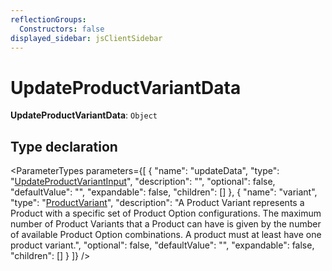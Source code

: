 ```yaml
---
reflectionGroups:
  Constructors: false
displayed_sidebar: jsClientSidebar
---
```



# UpdateProductVariantData

 **UpdateProductVariantData**: `Object`

## Type declaration

<ParameterTypes parameters={[
  {
    "name": "updateData",
    "type": "[UpdateProductVariantInput](js_client.internal.UpdateProductVariantInput.mdx)",
    "description": "",
    "optional": false,
    "defaultValue": "",
    "expandable": false,
    "children": []
  },
  {
    "name": "variant",
    "type": "[ProductVariant](../classes/js_client.internal.internal.ProductVariant.mdx)",
    "description": "A Product Variant represents a Product with a specific set of Product Option configurations. The maximum number of Product Variants that a Product can have is given by the number of available Product Option combinations. A product must at least have one product variant.",
    "optional": false,
    "defaultValue": "",
    "expandable": false,
    "children": []
  }
]} />
